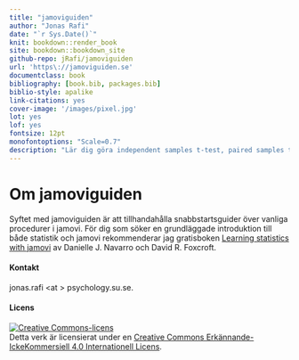 ```yaml
--- 
title: "jamoviguiden"
author: "Jonas Rafi"
date: "`r Sys.Date()`"
knit: bookdown::render_book
site: bookdown::bookdown_site
github-repo: jRafi/jamoviguiden
url: 'https\://jamoviguiden.se'
documentclass: book
bibliography: [book.bib, packages.bib]
biblio-style: apalike
link-citations: yes
cover-image: '/images/pixel.jpg'
lot: yes
lof: yes
fontsize: 12pt
monofontoptions: "Scale=0.7"
description: "Lär dig göra independent samples t-test, paired samples t-test, one sample t-test, ANOVA, repeated measures ANOVA, factorial ANOVA, mixed ANOVA, linear regression, och logistic regression i jamovi. jamoviguiden innehåller även avsnitt om csv-filer och skalnivåer."
---
```


# Om jamoviguiden {-}

Syftet med jamoviguiden är att tillhandahålla snabbstartsguider över vanliga procedurer i jamovi. För dig som söker en grundläggade introduktion till både statistik och jamovi rekommenderar jag gratisboken <a href="https://www.learnstatswithjamovi.com/">Learning statistics with jamovi</a> av Danielle J. Navarro och David R. Foxcroft.  

#### Kontakt {-}

jonas.rafi \<at \> psychology.su.se.

#### Licens {-}

<a rel="license" href="http://creativecommons.org/licenses/by-nc/4.0/"><img alt="Creative Commons-licens" style="border-width:0" src="https://i.creativecommons.org/l/by-nc/4.0/88x31.png" /></a><br />Detta verk är licensierat under en <a rel="license" href="http://creativecommons.org/licenses/by-nc/4.0/">Creative Commons Erkännande-IckeKommersiell 4.0 Internationell Licens</a>.
